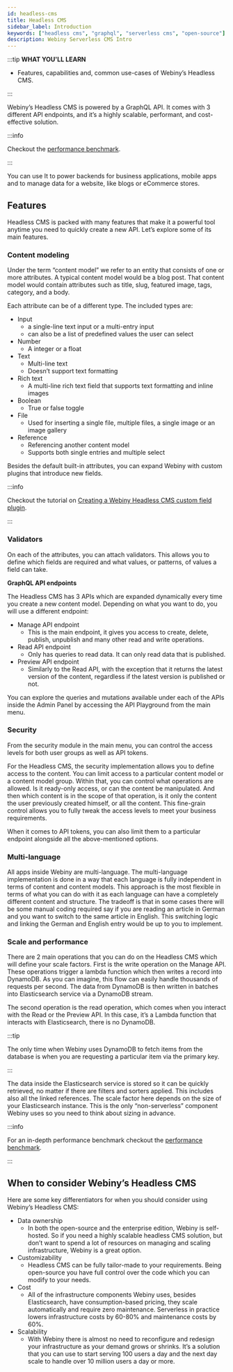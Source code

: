 ```yaml
---
id: headless-cms
title: Headless CMS
sidebar_label: Introduction
keywords: ["headless cms", "graphql", "serverless cms", "open-source"]
description: Webiny Serverless CMS Intro
---
```


:::tip **WHAT YOU'LL LEARN**

 - Features, capabilities and, common use-cases of Webiny’s Headless CMS.

:::

Webiny’s Headless CMS is powered by a GraphQL API. It comes with 3 different API endpoints, and it’s a highly scalable, performant, and cost-effective solution.

:::info

Checkout the [performance benchmark](https://docs.webiny.com/docs/webiny-overview/performance-benchmark/introduction).

:::

You can use It to power backends for business applications, mobile apps and to manage data for a website, like blogs or eCommerce stores.

## Features

Headless CMS is packed with many features that make it a powerful tool anytime you need to quickly create a new API. Let’s explore some of its main features.

### Content modeling

Under the term “content model” we refer to an entity that consists of one or more attributes. A typical content model would be a blog post. That content model would contain attributes such as title, slug, featured image, tags, category, and a body. 

Each attribute can be of a different type. The included types are:

- Input
    - a single-line text input or a multi-entry input
    - can also be a list of predefined values the user can select
- Number
    - A integer or a float
- Text
    - Multi-line text
    - Doesn’t support text formatting
- Rich text
    - A multi-line rich text field that supports text formatting and inline images
- Boolean
    - True or false toggle
- File
    - Used for inserting a single file, multiple files, a single image or an image gallery
- Reference
    - Referencing another content model
    - Supports both single entries and multiple select

Besides the default built-in attributes, you can expand Webiny with custom plugins that introduce new fields. 

:::info

Checkout the tutorial on [Creating a Webiny Headless CMS custom field plugin](https://docs.webiny.com/docs/tutorials/headless-cms/create-a-webiny-headless-cms-custom-field-plugin).

:::

### Validators

On each of the attributes, you can attach validators. This allows you to define which fields are required and what values, or patterns, of values a field can take.

**GraphQL API endpoints**

The Headless CMS has 3 APIs which are expanded dynamically every time you create a new content model. Depending on what you want to do, you will use a different endpoint:

- Manage API endpoint
    - This is the main endpoint, it gives you access to create, delete, publish, unpublish and many other read and write operations.
- Read API endpoint
    - Only has queries to read data. It can only read data that is published.
- Preview API endpoint
    - Similarly to the Read API, with the exception that it returns the latest version of the content, regardless if the latest version is published or not.

You can explore the queries and mutations available under each of the APIs inside the Admin Panel by accessing the API Playground from the main menu.

### Security

From the security module in the main menu, you can control the access levels for both user groups as well as API tokens. 

For the Headless CMS, the security implementation allows you to define access to the content. You can limit access to a particular content model or a content model group. Within that, you can control what operations are allowed. Is it ready-only access, or can the content be manipulated. And then which content is in the scope of that operation, is it only the content the user previously created himself, or all the content. This fine-grain control allows you to fully tweak the access levels to meet your business requirements. 

When it comes to API tokens, you can also limit them to a particular endpoint alongside all the above-mentioned options. 

### Multi-language

All apps inside Webiny are multi-language. The multi-language implementation is done in a way that each language is fully independent in terms of content and content models. This approach is the most flexible in terms of what you can do with it as each language can have a completely different content and structure. The tradeoff is that in some cases there will be some manual coding required say if you are reading an article in German and you want to switch to the same article in English. This switching logic and linking the German and English entry would be up to you to implement. 

### Scale and performance

There are 2 main operations that you can do on the Headless CMS which will define your scale factors. First is the write operation on the Manage API. These operations trigger a lambda function which then writes a record into DynamoDB. As you can imagine, this flow can easily handle thousands of requests per second. The data from DynamoDB is then written in batches into Elasticsearch service via a DynamoDB stream. 

The second operation is the read operation, which comes when you interact with the Read or the Preview API. In this case, it’s a Lambda function that interacts with Elasticsearch, there is no DynamoDB. 

:::tip

The only time when Webiny uses DynamoDB to fetch items from the database is when you are requesting a particular item via the primary key. 

:::

The data inside the Elasticsearch service is stored so it can be quickly retrieved, no matter if there are filters and sorters applied. This includes also all the linked references. The scale factor here depends on the size of your Elasticsearch instance. This is the only “non-serverless” component Webiny uses so you need to think about sizing in advance.

:::info

For an in-depth performance benchmark checkout the [performance benchmark](https://docs.webiny.com/docs/webiny-overview/performance-benchmark/introduction).

:::

## When to consider Webiny’s Headless CMS

Here are some key differentiators for when you should consider using Webiny’s Headless CMS:

- Data ownership
    - In both the open-source and the enterprise edition, Webiny is self-hosted. So if you need a highly scalable headless CMS solution, but don’t want to spend a lot of resources on managing and scaling infrastructure, Webiny is a great option.
- Customizability
    - Headless CMS can be fully tailor-made to your requirements. Being open-source you have full control over the code which you can modify to your needs.
- Cost
    - All of the infrastructure components Webiny uses, besides Elasticsearch, have consumption-based pricing, they scale automatically and require zero maintenance. Serverless in practice lowers infrastructure costs by 60-80% and maintenance costs by 60%.
- Scalability
    - With Webiny there is almost no need to reconfigure and redesign your infrastructure as your demand grows or shrinks. It’s a solution that you can use to start serving 100 users a day and the next day scale to handle over 10 million users a day or more.